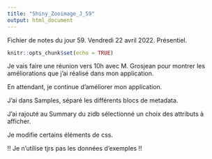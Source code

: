 ```yaml
---
title: "Shiny_Zooimage_J_59"
output: html_document
---
```


Fichier de notes du jour 59. Vendredi 22 avril 2022. Présentiel.

```r
knitr::opts_chunk$set(echo = TRUE)
```

Je vais faire une réunion vers 10h avec M. Grosjean pour montrer les améliorations que j'ai réalisé dans mon application. \

En attendant, je continue d'améliorer mon application. \

J'ai dans Samples, séparé les différents blocs de metadata. \

J'ai rajouté au Summary du zidb sélectionné un choix des attributs à afficher. \

Je modifie certains éléments de css. \


!! Je n'utilise tjrs pas les données d'exemples !!
